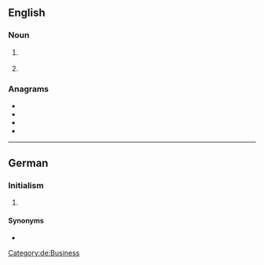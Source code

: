 {{also|ağb}}
==English==

===Noun===
{{en-noun|-}}

# {{lb|en|astronomy}} {{initialism of|asymptotic giant branch|lang=en}}
# {{lb|en|business}} {{initialism of|{{w|General Conditions of Business}}|lang=en}} {{gloss|It is usually [[printed]] [[standard]] [[term]]s established by one [[party]] to a [[contract]], e.g. of sale or other.}}

===Anagrams===
* {{l|en|bag}}
* {{l|en|BGA}}
* {{l|en|gab}}
* {{l|en|GBA}}

----

==German==

===Initialism===
{{rfc-header|Initialism}}
{{de-initialism}} {{g|p}}

# {{lb|de|business}} {{initialism of|Allgemeine Geschäftsbedingungen|lang=de}}

====Synonyms====
* {{l|de|AGBs|g=p}}

[[Category:de:Business]]